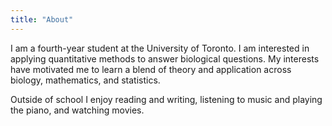 ```yaml
---
title: "About"
---
```


I am a fourth-year student at the University of Toronto. I am interested in applying quantitative methods to answer biological questions. My interests have motivated me to learn a blend of theory and application across biology, mathematics, and statistics.

Outside of school I enjoy reading and writing, listening to music and playing the piano, and watching movies.
